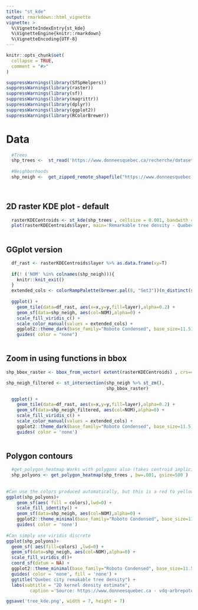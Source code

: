 ```yaml
---
title: "st_kde"
output: rmarkdown::html_vignette
vignette: >
  %\VignetteIndexEntry{st_kde}
  %\VignetteEngine{knitr::rmarkdown}
  %\VignetteEncoding{UTF-8}
---
```


```r
knitr::opts_chunk$set(
  collapse = TRUE,
  comment = "#>"
)
```

```r
suppressWarnings(library(SfSpHelpers))
suppressWarnings(library(raster))
suppressWarnings(library(sf))
suppressWarnings(library(magrittr))
suppressWarnings(library(dplyr))
suppressWarnings(library(ggplot2))
suppressWarnings(library(RColorBrewer))
```


# Data
```r

  #Trees
  shp_trees <-  st_read('https://www.donneesquebec.ca/recherche/dataset/bc5afddf-9439-4e96-84fb-f91847b722be/resource/bbdca0dd-82df-42f9-845b-32348debf8ab/download/vdq-arbrepotentielremarquable.geojson')
 
  #Neighborhoods
  shp_neigh <-  get_zipped_remote_shapefile("https://www.donneesquebec.ca/recherche/dataset/5b1ae6f2-6719-46df-bd2f-e57a7034c917/resource/508594dc-b090-407c-9489-73a1b46a8477/download/vdq-quartier.zip")
  
  
```


## 2D raster KDE plot - default
```r

  rasterKDECentroids <- st_kde(shp_trees , cellsize = 0.001, bandwith =c(.001, .001 ) )
  plot(rasterKDECentroids$layer, main='Remarkable tree density - Quebec City')
  
```
  
## GGplot version   
```r

  df_rast <- rasterKDECentroids$layer %>% as.data.frame(xy=T)
  
  if(! ('NOM' %in% colnames(shp_neigh))){
    knitr::knit_exit()
  }
  extended_cols <- colorRampPalette(brewer.pal(8, "Set3"))(n_distinct(shp_neigh[['NOM']]))
  
  ggplot() + 
    geom_tile(data=df_rast, aes(x=x,y=y,fill=layer),alpha=0.2) + 
    geom_sf(data=shp_neigh, aes(col=NOM),alpha=0) + 
    scale_fill_viridis_c() + 
    scale_color_manual(values = extended_cols) + 
    ggplot2::theme_dark(base_family="Roboto Condensed", base_size=11.5) +
    guides( color = "none") 
    
```


## Zoom in using functions in bbox
```r

shp_bbox_raster <- bbox_from_vector( extent(rasterKDECentroids) , crs=4326)

shp_neigh_filtered <- st_intersection(shp_neigh %>% st_zm(),
                                      shp_bbox_raster)

  ggplot() + 
    geom_tile(data=df_rast, aes(x=x,y=y,fill=layer),alpha=0.2) + 
    geom_sf(data=shp_neigh_filtered, aes(col=NOM),alpha=0) + 
    scale_fill_viridis_c() + 
    scale_color_manual(values = extended_cols) + 
    ggplot2::theme_dark(base_family="Roboto Condensed", base_size=11.5) +
    guides( color = 'none') 
  
```


## Polygon contours
```r

  #get_polygon_heatmap Works with polygons also (takes centroid implicitely)
  shp_polyons <- get_polygon_heatmap(shp_trees , bw=.001, gsize=500 )
 
 
#Can use the colors produced automatically, but this is a red to yellow gradient 
ggplot(shp_polyons)+
    geom_sf(aes( fill = colors),lwd=0) +
    scale_fill_identity() +
    geom_sf(data=shp_neigh, aes(col=NOM),alpha=0) + 
    ggplot2::theme_minimal(base_family="Roboto Condensed", base_size=11.5) +
    guides( color = 'none') 
 
#Can simply use viridis discrete
ggplot(shp_polyons)+
  geom_sf( aes(fill=colors) ,lwd=0) +
  geom_sf(data=shp_neigh, aes(col=NOM),alpha=0) + 
  scale_fill_viridis_d()+
  coord_sf(datum = NA) + 
  ggplot2::theme_minimal(base_family="Roboto Condensed", base_size=11.5) +
  guides( color = 'none', fill = 'none') +
  ggtitle("Quebec city remakable tree density") + 
  labs(subtitle = "2D kernel density estimate",
         caption ='Source: https://www.donneesquebec.ca - vdq-arbrepotentielremarquable.geojson')

ggsave('tree_kde.png', width = 7, height = 7)
 

```

